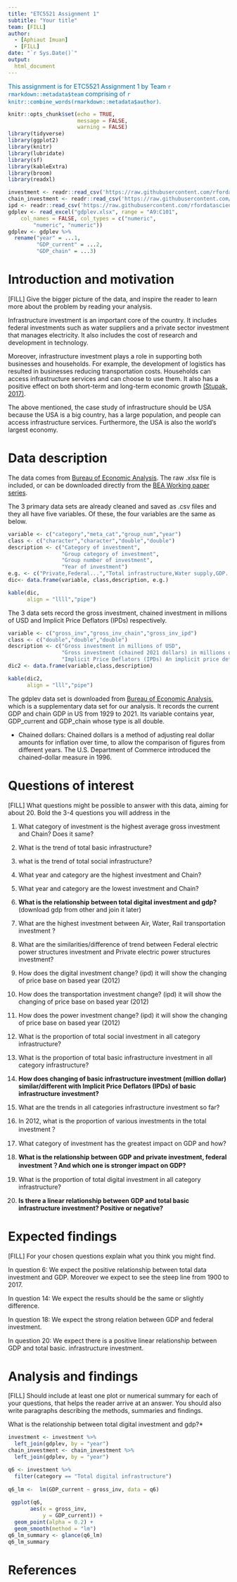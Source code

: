 ```yaml
---
title: "ETC5521 Assignment 1"
subtitle: "Your title"
team: [FILL]
author:
  - [Aphiaut Imuan]
  - [FILL]
date: "`r Sys.Date()`"
output: 
  html_document
---
```


[This assignment is for ETC5521 Assignment 1 by Team `r rmarkdown::metadata$team` comprising of `r knitr::combine_words(rmarkdown::metadata$author)`.]{style="color:#006DAE;"}

```r
knitr::opts_chunk$set(echo = TRUE, 
                      message = FALSE, 
                      warning = FALSE)
library(tidyverse)
library(ggplot2)
library(knitr)
library(lubridate)
library(sf)
library(kableExtra)
library(broom)
library(readxl)
```

```r
investment <- readr::read_csv('https://raw.githubusercontent.com/rfordatascience/tidytuesday/master/data/2021/2021-08-10/investment.csv')
chain_investment <- readr::read_csv('https://raw.githubusercontent.com/rfordatascience/tidytuesday/master/data/2021/2021-08-10/chain_investment.csv')
ipd <- readr::read_csv('https://raw.githubusercontent.com/rfordatascience/tidytuesday/master/data/2021/2021-08-10/ipd.csv')
gdplev <- read_excel("gdplev.xlsx", range = "A9:C101", 
    col_names = FALSE, col_types = c("numeric", 
        "numeric", "numeric"))
gdplev <- gdplev %>%
  rename("year" = ...1,
         "GDP_current" = ...2,
         "GDP_chain" = ...3)
```


# Introduction and motivation

[FILL] Give the bigger picture of the data, and inspire the reader to learn more about the problem by reading your analysis. 

Infrastructure investment is an important core of the country. It includes federal investments such as water suppliers and a private sector investment that manages electricity. It also includes the cost of research and development in technology.

Moreover, infrastructure investment plays a role in supporting both businesses and households. For example, the development of logistics has resulted in businesses reducing transportation costs. Households can access infrastructure services and can choose to use them. It also has a positive effect on both short-term and long-term economic growth [(Stupak, 2017)](https://ecommons.cornell.edu/bitstream/handle/1813/78289/CRS_Economic_Impact_of_Infrastructure_Investment_0717.pdf?sequence=1&isAllowed=y).

The above mentioned, the case study of infrastructure should be USA because the USA is a big country, has a large population, and people can access infrastructure services. Furthermore, the USA is also the world's largest economy. 

# Data description


The data comes from [Bureau of Economic Analysis](https://www.bea.gov/system/files/papers/BEA-WP2020-12.pdf). The raw .xlsx file is included, or can be downloaded directly from the [BEA Working paper series](https://www.bea.gov/system/files/2021-01/infrastructure-data-may-2020.xlsx).

The 3 primary data sets are already cleaned and saved as .csv files and they all have five variables. Of these, the four variables are the same as below.

```r
variable <- c("category","meta_cat","group_num","year")
class <- c("character","character","double","double")
description <- c("Category of investment",
                 "Group category of investment",
                 "Group number of investment",
                 "Year of investment")
e.g. <- c("Private,Federal...","Total infrastructure,Water supply,GDP...","1,2,3...","1947,1948,1949...")
dic<- data.frame(variable, class,description, e.g.)

kable(dic,
      align = "llll","pipe")
```

The 3 data sets record the gross investment, chained investment in millions of USD and Implicit Price Deflators (IPDs) respectively.

```r
variable <- c("gross_inv","gross_inv_chain","gross_inv_ipd")
class <- c("double","double","double")
description <- c("Gross investment in millions of USD",
                 "Gross investment (chained 2021 dollars) in millions of USD",
                 "Implicit Price Deflators (IPDs) An implicit price deflator is the ratio of the current-dollar value of a series, such as gross domestic product (GDP), to its corresponding chained-dollar value, multiplied by 100.")
dic2 <- data.frame(variable,class,description) 

kable(dic2,
      align = "lll","pipe")

```

The gdplev data set is downloaded from [Bureau of Economic Analysis](https://www.bea.gov/data/gdp/gross-domestic-product), which is a supplementary data set for our analysis. It records the current GDP and chain GDP in US from 1929 to 2021. Its variable contains year, GDP_current and GDP_chain whose type is all double.

- Chained dollars: Chained dollars is a method of adjusting real dollar amounts for inflation over time, to allow the comparison of figures from different years. The U.S. Department of Commerce introduced the chained-dollar measure in 1996.

# Questions of interest

[FILL] What questions might be possible to answer with this data, aiming for about 20. Bold the 3-4 questions you will address in the 

1. What category of investment is the highest average gross investment and Chain? Does it same?

2. What is the trend of total basic infrastructure?

3. what is the trend of total social infrastructure?

4. What year and category are the highest investment and Chain?

5. What year and category are the lowest investment and Chain?

6. **What is the relationship between total digital investment and gdp?** (download gdp from other and join it later)

7. What are the highest investment between Air, Water, Rail transportation investment ?

8. What are the similarities/difference of trend between Federal electric power structures investment and Private electric power structures investment?

9. How does the digital investment change? (ipd) it will show the changing of price base on based year (2012)

10. How does the transportation investment change? (ipd) it will show the changing of price base on based year (2012)

11. How does the power investment change? (ipd) it will show the changing of price base on based year (2012)

12. What is the proportion of total social investment in all category infrastructure?

13. What is the proportion of total basic infrastructure investment in all category infrastructure?

14. **How does changing of basic infrastructure investment (million dollar) similar/different with Implicit Price Deflators  (IPDs) of basic infrastructure investment?**

15. What are the trends in all categories infrastructure investment so far?

16. In 2012, what is the proportion of various investments in the total investment？

17. What category of investment has the greatest impact on GDP and how?

18. **What is the relationship between GDP and private investment, federal investment？And which one is stronger impact on GDP?**

19. What is the proportion of total digital investment in all category infrastructure?

20. **Is there a linear relationship between GDP and total basic infrastructure investment? Positive or negative?**

# Expected findings

[FILL] For your chosen questions explain what you think you might find.

In question 6: We expect the positive relationship between total data investment and GDP. Moreover we expect to see the steep line from 1900 to 2017.

In question 14: We expect the results should be the same or slightly difference.

In question 18: We expect the strong relation between GDP and federal investment.

In question 20: We expect there is a positive linear relationship between GDP and total basic. infrastructure investment.

# Analysis and findings

[FILL] Should include at least one plot or numerical summary for each of your questions, that helps the reader arrive at an answer. You should also write paragraphs describing the methods, summaries and findings. 

What is the relationship between total digital investment and gdp?*

```r
investment <- investment %>%
  left_join(gdplev, by = "year")
chain_investment <- chain_investment %>%
  left_join(gdplev, by = "year")
```

```r
q6 <- investment %>%
  filter(category == "Total digital infrastructure")
  
q6_lm <-  lm(GDP_current ~ gross_inv, data = q6)
  
 ggplot(q6,
       aes(x = gross_inv,
           y = GDP_current)) +
  geom_point(alpha = 0.2) +
  geom_smooth(method = "lm")
q6_lm_summary <- glance(q6_lm)
q6_lm_summary
```




# References
